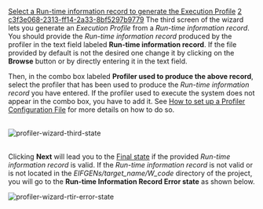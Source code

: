 [[Property:title|Select a Run-time information record to generate the Execution Profile]]
[[Property:weight|2]]
[[Property:uuid|c3f3e068-2313-ff14-2a33-8bf5297b9779]]
The third screen of the wizard lets you generate an ''Execution Profile'' from a ''Run-time information record''. You should provide the ''Run-time information record'' produced by the profiler in the text field labeled '''Run-time information record'''. If the file provided by default is not the desired one change it by clicking on the '''Browse''' button or by directly entering it in the text field. 

Then, in the combo box labeled '''Profiler used to produce the above record''', select the profiler that has been used to produce the ''Run-time information record'' you have entered. If the profiler used to execute the system does not appear in the combo box, you have to add it. See [[How to set up a Profiler Configuration File|How to set up a Profiler Configuration File]]  for more details on how to do so. 


{{note|The Run-time information record must be located in the ''EIFGENs/target_name/W_code'' directory of your project. }}

<br/>
[[Image:profiler-wizard-third-state]]  <br/>
<br/>


Clicking '''Next''' will lead you to the [[Select the information you need and formulate your query|Final state]]  if the provided ''Run-time information record'' is valid. If the ''Run-time information record'' is not valid or is not located in the ''EIFGENs/target_name/W_code'' directory of the project, you will go to the '''Run-time Information Record Error state''' as shown below. 


[[Image:profiler-wizard-rtir-error-state]]  <br/>
<br/>

{{seealso|<br/>
[[Profiling|How to profile a system]]  <br/>
[[How to set up a Profiler Configuration File|How to set up a Profiler Configuration File]]  }}




